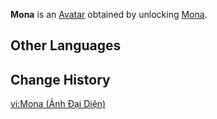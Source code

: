{{About|the Avatar|the playable character|Mona}}
{{Avatar Infobox
|title    = Mona
|id       = 1800
|image    = Mona Avatar.png
|type     = Character
|features = Mona
|obtain   = Unlock [[Mona]]
}}
'''Mona''' is an [[Avatar]] obtained by unlocking [[Mona]].

==Other Languages==
{{Other Languages|Mona}}

==Change History==
{{Change History|1.0}}

[[vi:Mona (Ảnh Đại Diện)]]